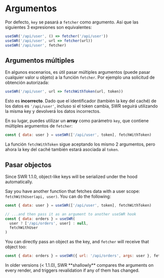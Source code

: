 # Argumentos

Por defecto, `key` se pasará a `fetcher` como argumento. Así que las siguientes
3 expresiones son equivalentes:

```js
useSWR('/api/user', () => fetcher('/api/user'))
useSWR('/api/user', url => fetcher(url))
useSWR('/api/user', fetcher)
```

## Argumentos múltiples

En algunos escenarios, es útil pasar múltiples argumentos (puede pasar cualquier
valor u objeto) a la función `fetcher`. Por ejemplo una solicitud de obtención
autorizada:

```js
useSWR('/api/user', url => fetchWithToken(url, token))
```

Esto es **incorrecto**. Dado que el identificador (también la key del caché) de
los datos es `'/api/user'`, incluso si el token cambia, SWR seguirá utilizando
la misma key y devolverá los datos incorrectos.

En su lugar, puedes utilizar un **array** como parámetro `key`, que contiene
múltiples argumentos de `fetcher`:

```js
const { data: user } = useSWR(['/api/user', token], fetchWithToken)
```

La función `fetchWithToken` sigue aceptando los mismo 2 argumentos, pero ahora
la key del caché también estará asociada al `token`.

## Pasar objectos


<Callout>
  Since SWR 1.1.0, object-like keys will be serialized under the hood
  automatically.
</Callout>

Say you have another function that fetches data with a user scope:
`fetchWithUser(api, user)`. You can do the following:

```js
const { data: user } = useSWR(['/api/user', token], fetchWithToken)

// ...and then pass it as an argument to another useSWR hook
const { data: orders } = useSWR(
  user ? ['/api/orders', user] : null,
  fetchWithUser
)
```

You can directly pass an object as the key, and `fetcher` will receive that
object too:

```js
const { data: orders } = useSWR({ url: '/api/orders', args: user }, fetcher)
```

<Callout emoji="⚠️">
  In older versions (< 1.1.0), SWR **shallowly** compares the arguments on every render, and triggers revalidation if any of them has changed.
</Callout>
